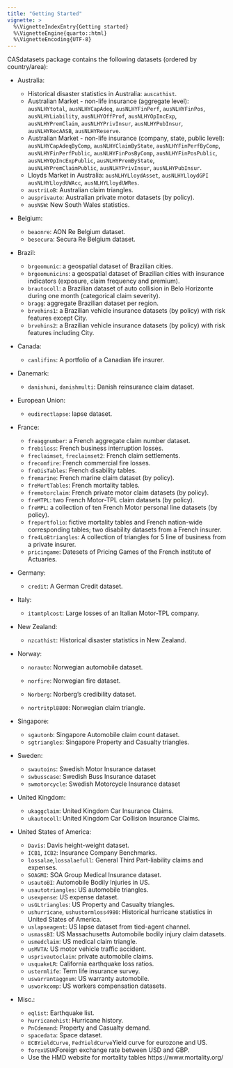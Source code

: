 ```yaml
---
title: "Getting Started"
vignette: >
  %\VignetteIndexEntry{Getting started}
  %\VignetteEngine{quarto::html}
  %\VignetteEncoding{UTF-8}
---
```


CASdatasets package contains the following datasets (ordered by country/area):

-   Australia:

    - Historical disaster statistics in Australia: `auscathist`.
    - Australian Market - non-life insurance (aggregate level): `ausNLHYtotal`, `ausNLHYCapAdeq`, `ausNLHYFinPerf`, `ausNLHYFinPos`, `ausNLHYLiability`, `ausNLHYOffProf`, `ausNLHYOpIncExp`, `ausNLHYPremClaim`, `ausNLHYPrivInsur`, `ausNLHYPubInsur`, `ausNLHYRecAASB`, `ausNLHYReserve`.
    - Australian Market - non-life insurance (company, state, public level): `ausNLHYCapAdeqByComp`, `ausNLHYClaimByState`, `ausNLHYFinPerfByComp`, `ausNLHYFinPerfPublic`, `ausNLHYFinPosByComp`, `ausNLHYFinPosPublic`, `ausNLHYOpIncExpPublic`, `ausNLHYPremByState`, `ausNLHYPremClaimPublic`, `ausNLHYPrivInsur`, `ausNLHYPubInsur`.
    - Lloyds Market in Australia: `ausNLHYLloydAsset`, `ausNLHYLloydGPI` `ausNLHYLloydUWAcc`, `ausNLHYLloydUWRes`.
    - `austriLoB`: Australian claim triangles. 
    - `ausprivauto`: Australian private motor datasets (by policy). 
    - `ausNSW`: New South Wales statistics.

-   Belgium:

    - `beaonre`: AON Re Belgium dataset. 
    - `besecura`: Secura Re Belgium dataset.

-   Brazil:

    - `brgeomunic`: a geospatial dataset of Brazilian cities. 
    - `brgeomunicins`: a geospatial dataset of Brazilian cities with insurance indicators (exposure, claim frequency and premium). 
    - `brautocoll`: a Brazilian dataset of auto collision in Belo Horizonte during one month (categorical claim severity). 
    - `bragg`: aggregate Brazilian dataset per region. 
    - `brvehins1`: a Brazilian vehicle insurance datasets (by policy) with risk features except City. 
    - `brvehins2`: a Brazilian vehicle insurance datasets (by policy) with risk features including City.

-   Canada:

    - `canlifins`: A portfolio of a Canadian life insurer.

-   Danemark:

    - `danishuni`, `danishmulti`: Danish reinsurance claim dataset.

-   European Union:

    - `eudirectlapse`: lapse dataset.

-   France:

    - `freaggnumber`: a French aggregate claim number dataset. 
    - `frebiloss`: French business interruption losses. 
    - `freclaimset`, `freclaimset2`: French claim settlements.
    - `frecomfire`: French commercial fire losses. 
    - `freDisTables`: French disability tables.
    - `fremarine`: French marine claim dataset (by policy). 
    - `freMortTables`: French mortality tables. 
    - `fremotorclaim`: French private motor claim datasets (by policy). 
    - `freMTPL`: two French Motor-TPL claim datasets (by policy). 
    - `freMPL`: a collection of ten French Motor personal line datasets (by policy). 
    - `freportfolio`: fictive mortality tables and French nation-wide corresponding tables; two disability datasets from a French insurer. 
    - `fre4LoBtriangles`: A collection of triangles for 5 line of business from a private insurer. 
    - `pricingame`: Datesets of Pricing Games of the French institute of Actuaries.

-   Germany:

    - `credit`: A German Credit dataset.

-   Italy:

    - `itamtplcost`: Large losses of an Italian Motor-TPL company.

-   New Zealand:

    -   `nzcathist`: Historical disaster statistics in New Zealand.

-   Norway:

    - `norauto`: Norwegian automobile dataset. 
    - `norfire`: Norwegian fire dataset.

    - `Norberg`: Norberg's credibility dataset. 
    - `nortritpl8800`: Norwegian claim triangle.

-   Singapore:

    - `sgautonb`: Singapore Automobile claim count dataset. 
    - `sgtriangles`: Singapore Property and Casualty triangles.

-   Sweden:

    - `swautoins`: Swedish Motor Insurance dataset 
    - `swbusscase`: Swedish Buss Insurance dataset 
    - `swmotorcycle`: Swedish Motorcycle Insurance dataset

-   United Kingdom:

    - `ukaggclaim`: United Kingdom Car Insurance Claims. 
    - `ukautocoll`: United Kingdom Car Collision Insurance Claims.

-   United States of America:

    - `Davis`: Davis height-weight dataset. 
    - `ICB1`, `ICB2`: Insurance Company Benchmarks. 
    - `lossalae`,`lossalaefull`: General Third Part-liability claims and expenses. 
    - `SOAGMI`: SOA Group Medical Insurance dataset.
    - `usautoBI`: Automobile Bodily Injuries in US. 
    - `usautotriangles`: US automobile triangles. 
    - `usexpense`: US expense dataset. 
    - `usGLtriangles`: US Property and Casualty triangles. 
    - `ushurricane`, `ushustormloss4980`: Historical hurricane statistics in United States of America.
    - `uslapseagent`: US lapse dataset from tied-agent channel. 
    - `usmassBI`: US Massachusetts Automobile bodily injury claim datasets. 
    - `usmedclaim`: US medical claim triangle. 
    - `usMVTA`: US motor vehicle traffic accident. 
    - `usprivautoclaim`: private automobile claims. 
    - `usquakeLR`: California earthquake loss ratios. 
    - `ustermlife`: Term life insurance survey. 
    - `uswarrantaggnum`: US warranty automobile. 
    - `usworkcomp`: US workers compensation datasets.

-   Misc.:

    - `eqlist`: Earthquake list. 
    - `hurricanehist`: Hurricane history. 
    - `PnCdemand`: Property and Casualty demand. 
    - `spacedata`: Space dataset. 
    - `ECBYieldCurve`, `FedYieldCurve`Yield curve for eurozone and US. 
    - `forexUSUK`Foreign exchange rate between USD and GBP. 
    - Use the HMD website for mortality tables https://www.mortality.org/
